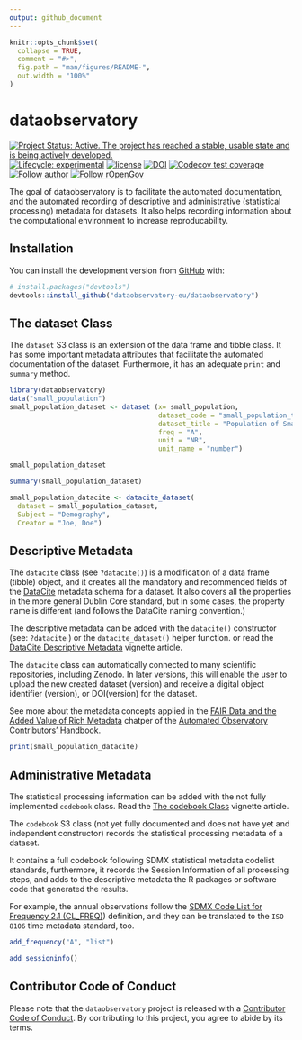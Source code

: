 ```yaml
---
output: github_document
---
```


<!-- README.md is generated from README.Rmd. Please edit that file -->

```r
knitr::opts_chunk$set(
  collapse = TRUE,
  comment = "#>",
  fig.path = "man/figures/README-",
  out.width = "100%"
)
```

# dataobservatory

<!-- badges: start -->
[![Project Status: Active. The project has reached a stable, usable state and is being actively developed.](https://www.repostatus.org/badges/latest/active.svg)](https://www.repostatus.org/#active)
[![Lifecycle: experimental](https://img.shields.io/badge/lifecycle-experimental-orange.svg)](https://lifecycle.r-lib.org/articles/stages.html#experimental)
[![license](https://img.shields.io/badge/license-GPL--3-blue.svg)](https://www.gnu.org/licenses/gpl-3.0.en.html)
[![DOI](https://zenodo.org/badge/DOI/10.5281/zenodo.5068765)](https://doi.org/10.5281/zenodo.5068765)
[![Codecov test coverage](https://codecov.io/gh/dataobservatory-eu/dataobservatory/branch/master/graph/badge.svg)](https://codecov.io/gh/dataobservatory-eu/dataobservatory?branch=master)
[![Follow author](https://img.shields.io/twitter/follow/antaldaniel.svg?style=social)](https://twitter.com/intent/follow?screen_name=antaldaniel)
[![Follow rOpenGov](https://img.shields.io/twitter/follow/ropengov.svg?style=social)](https://twitter.com/intent/follow?screen_name=ropengov)
<!-- badges: end -->

The goal of dataobservatory is to facilitate the automated documentation, and the automated recording of descriptive and administrative (statistical processing) metadata for datasets. It also helps recording information about the computational environment to increase reproducability.

## Installation

You can install the development version from [GitHub](https://github.com/) with:

``` r
# install.packages("devtools")
devtools::install_github("dataobservatory-eu/dataobservatory")
```
## The dataset Class

The `dataset` S3 class is an extension of the data frame and tibble class.  It has some important metadata attributes that facilitate the automated documentation of the dataset. Furthermore, it has an adequate `print` and `summary` method.

```r
library(dataobservatory)
data("small_population")
small_population_dataset <- dataset (x= small_population,
                                     dataset_code = "small_population_total",
                                     dataset_title = "Population of Small European Countries",
                                     freq = "A",
                                     unit = "NR",
                                     unit_name = "number")
```



```r
small_population_dataset
```

```r
summary(small_population_dataset)
```

```r
small_population_datacite <- datacite_dataset(
  dataset = small_population_dataset,
  Subject = "Demography",
  Creator = "Joe, Doe")
```


## Descriptive Metadata

The `datacite` class (see `?datacite()`) is a modification of a data frame (tibble) object, and it creates all the mandatory and recommended fields of the [DataCite](https://support.datacite.org/docs/datacite-metadata-schema-v44-properties-overview) metadata schema for a dataset.  It also covers all the properties in the more general Dublin Core standard, but in some cases, the property name is different (and follows the DataCite naming convention.)  

The descriptive metadata can be added with the `datacite()` constructor (see: `?datacite` ) or the `datacite_dataset()` helper function. or read the [DataCite Descriptive Metadata](http://r.dataobservatory.eu/articles/datacite.html) vignette article. 

The `datacite` class can automatically connected to many scientific repositories, including Zenodo.  In later versions, this will enable the user to upload the new created dataset (version) and receive a digital object identifier (version), or DOI(version) for the dataset.

See more about the metadata concepts applied in the [FAIR Data and the Added Value of Rich Metadata](https://contributors.dataobservatory.eu/FAIR-data.html) chatper of the [Automated Observatory Contributors’ Handbook](https://contributors.dataobservatory.eu/).

```r
print(small_population_datacite)
```

## Administrative Metadata

The statistical processing information can be added with the not fully implemented `codebook` class. Read the [The codebook Class](http://r.dataobservatory.eu/articles/codebook.html) vignette article.

The `codebook` S3 class (not yet fully documented and does not have yet and independent constructor) records the statistical processing metadata of a dataset. 

It contains a full codebook following SDMX statistical metadata codelist standards, furthermore, it records the Session Information of all processing steps, and adds to the descriptive metadata the R packages or software code that generated the results.

For example, the annual observations follow the [SDMX Code List for Frequency 2.1 (CL_FREQ)](https://sdmx.org/?page_id=3215/)) definition, and they can be translated to the `ISO 8106` time metadata standard, too.

```r
add_frequency("A", "list")
```
```r
add_sessioninfo()
```

## Contributor Code of Conduct

Please note that the `dataobservatory` project is released with a [Contributor Code of Conduct](https://www.contributor-covenant.org/version/2/0/code_of_conduct/). By contributing to this project, you agree to abide by its terms.
